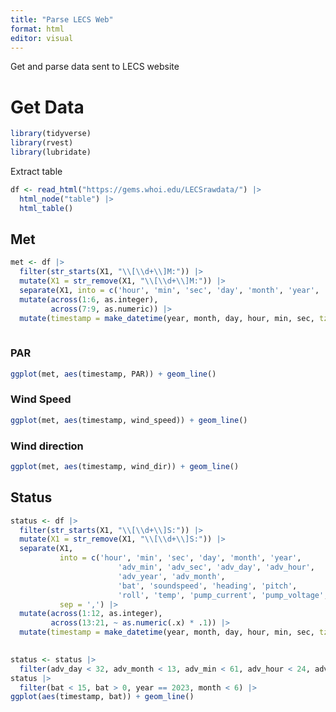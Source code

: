 ```yaml
---
title: "Parse LECS Web"
format: html
editor: visual
---
```


Get and parse data sent to LECS website

# Get Data

```r
library(tidyverse)
library(rvest)
library(lubridate)
```

Extract table

```r
df <- read_html("https://gems.whoi.edu/LECSrawdata/") |> 
  html_node("table") |> 
  html_table()
```

## Met

```r
met <- df |> 
  filter(str_starts(X1, "\\[\\d+\\]M:")) |> 
  mutate(X1 = str_remove(X1, "\\[\\d+\\]M:")) |> 
  separate(X1, into = c('hour', 'min', 'sec', 'day', 'month', 'year', 'PAR', 'wind_speed', 'wind_dir'), sep = ',') |> 
  mutate(across(1:6, as.integer),
         across(7:9, as.numeric)) |> 
  mutate(timestamp = make_datetime(year, month, day, hour, min, sec, tz = "EDT"))
  
```

### PAR

```r
ggplot(met, aes(timestamp, PAR)) + geom_line()
```

### Wind Speed

```r
ggplot(met, aes(timestamp, wind_speed)) + geom_line()
```

### Wind direction

```r
ggplot(met, aes(timestamp, wind_dir)) + geom_line()
```

## Status

```r
status <- df |> 
  filter(str_starts(X1, "\\[\\d+\\]S:")) |> 
  mutate(X1 = str_remove(X1, "\\[\\d+\\]S:")) |> 
  separate(X1, 
           into = c('hour', 'min', 'sec', 'day', 'month', 'year',
                        'adv_min', 'adv_sec', 'adv_day', 'adv_hour', 
                        'adv_year', 'adv_month',
                        'bat', 'soundspeed', 'heading', 'pitch', 
                        'roll', 'temp', 'pump_current', 'pump_voltage', 'pump_power'),
           sep = ',') |>
  mutate(across(1:12, as.integer),
         across(13:21, ~ as.numeric(.x) * .1)) |> 
  mutate(timestamp = make_datetime(year, month, day, hour, min, sec, tz = "EDT"))
  
```

```r
status <- status |> 
  filter(adv_day < 32, adv_month < 13, adv_min < 61, adv_hour < 24, adv_year < 100)
status |> 
  filter(bat < 15, bat > 0, year == 2023, month < 6) |> 
ggplot(aes(timestamp, bat)) + geom_line()
```

